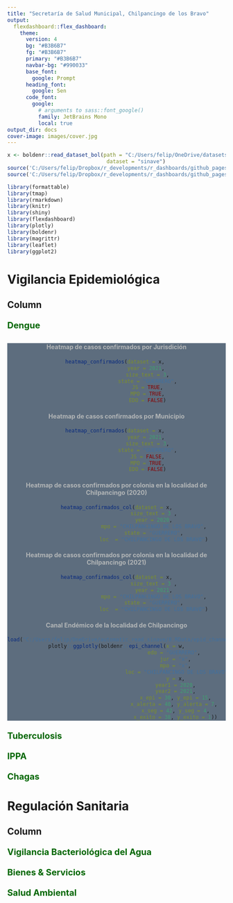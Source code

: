 ```yaml
---
title: "Secretaría de Salud Municipal, Chilpancingo de los Bravo"
output:
  flexdashboard::flex_dashboard:
    theme:
      version: 4
      bg: "#B3B6B7"
      fg: "#B3B6B7" 
      primary: "#B3B6B7"
      navbar-bg: "#990033"
      base_font: 
        google: Prompt
      heading_font:
        google: Sen
      code_font:
        google: 
          # arguments to sass::font_google() 
          family: JetBrains Mono
          local: true
output_dir: docs
cover-image: images/cover.jpg
---
```


```r
x <- boldenr::read_dataset_bol(path = "C:/Users/felip/OneDrive/datasets/DGE/arbo/",
                                dataset = "sinave")
source('C:/Users/felip/Dropbox/r_developments/r_dashboards/github_pages/test_dashboard/3.Functions/heatmap_confirmados.R')
source('C:/Users/felip/Dropbox/r_developments/r_dashboards/github_pages/test_dashboard/3.Functions/heatmap_confirmados_col.R', encoding = 'UTF-8')

```

```r
library(formattable)
library(tmap)
library(rmarkdown)
library(knitr)
library(shiny)
library(flexdashboard)
library(plotly)
library(boldenr)
library(magrittr)
library(leaflet)
library(ggplot2)
```



**Vigilancia Epidemiológica**
=====================================  

Column {.tabset}
------------------------------------


### **<span style="color:#006600; font-size: 20px"> Dengue </span>**

<html>
<head>
<style>
.myDiv1 {
  border: #006600;
  background-color: #5D6D7E;
  text-align: center;
}
</style>
</head>
<body>

<div class="myDiv1">
  <h2></h2>
  <p></p>
#### **<span style="color:#B3B6B7">Heatmap de casos confirmados por Jurisdición </span>**
```r
heatmap_confirmados(dataset = x, 
                    year = 2021, 
                    size_text = 3,
                    state = "GUERRERO",
                    JS = TRUE,
                    MPO = TRUE,
                    EDO = FALSE)
```

#### **<span style="color:B3B6B7">Heatmap de casos confirmados por Municipio</span>**
```r
heatmap_confirmados(dataset = x, 
                    year = 2021, 
                    size_text = 3,
                    state = "GUERRERO",
                    JS = FALSE,
                    MPO = TRUE,
                    EDO = FALSE)
```

#### **<span style="color:#B3B6B7">Heatmap de casos confirmados por colonia en la localidad de Chilpancingo (2020) </span>**

```r
heatmap_confirmados_col(dataset = x,
                        size_text = 3 ,
                        year = 2020,
                        mpo = "CHILPANCINGO DE LOS BRAVO",
                        state = "GUERRERO",
                        loc  = "CHILPANCINGO DE LOS BRAVO")
```


#### **<span style="color:B3B6B7">Heatmap de casos confirmados por colonia en la localidad de Chilpancingo (2021)</span>**

```r
heatmap_confirmados_col(dataset = x,
                        size_text = 3 ,
                        year = 2021,
                        mpo = "CHILPANCINGO DE LOS BRAVO",
                        state = "GUERRERO",
                        loc  = "CHILPANCINGO DE LOS BRAVO")
```

#### **<span style="color:B3B6B7"> Canal Endémico de la localidad de Chilpancingo</span>**
```r
load("C:/Users/felip/OneDrive/automatic_read_sinave/8.RData/epid_channel_data_loc.RData")
plotly::ggplotly(boldenr::epi_channel(x = w,
                                      edo = "GUERRERO", 
                                      jur = "x",
                                      mpo = "x",
                                      loc = "CHILPANCINGO DE LOS BRAVO",
                                      y = x,
                                      year1 = 2020,
                                      year2 = 2021,
                                      x_epi = 30, y_epi = 15,
                                      x_alerta = 40, y_alerta = 7, 
                                      x_seg = 42, y_seg = 4,
                                      x_exito = 38, y_exito = 1))
```

</div>
</body>
</html>


### **<span style="color:#006600; font-size: 20px"> Tuberculosis </span>**

### **<span style="color:#006600; font-size: 20px"> IPPA </span>**

### **<span style="color:#006600; font-size: 20px"> Chagas </span>**


**Regulación Sanitaria**
=====================================  

Column {.tabset}
------------------------------------


### **<span style="color:#006600; font-size: 20px"> Vigilancia Bacteriológica del Agua</span>**

### **<span style="color:#006600; font-size: 20px"> Bienes & Servicios</span>**

### **<span style="color:#006600; font-size: 20px"> Salud Ambiental</span>**

